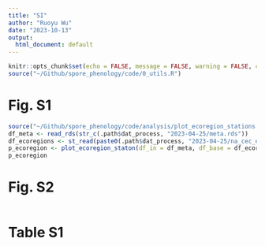 ```yaml
---
title: "SI"
author: "Ruoyu Wu"
date: "2023-10-13"
output:
  html_document: default
---
```


```r
knitr::opts_chunk$set(echo = FALSE, message = FALSE, warning = FALSE, cache = FALSE, progress = FALSE)
source("~/Github/spore_phenology/code/0_utils.R")
```

<!-- # read dataset -->
<!-- ```{r read} -->
<!-- df_smooth <- read_rds(str_c(.path$dat_process, "2023-04-25/smooth_compare.rds")) -->
<!-- ``` -->

<!-- # summary the proportion of missing data in each station-year raw data -->
<!-- ```{r missing} -->
<!-- source("summ_miss_stationyear_raw_data.R") -->
<!-- df_miss <- summ_miss_stationyear_raw_data(df_smooth, count) -->
<!-- summary(df_miss$miss_ppt) -->
<!-- ``` -->

# Fig. S1
```r
source("~/Github/spore_phenology/code/analysis/plot_ecoregion_stations.R")
df_meta <- read_rds(str_c(.path$dat_process, "2023-04-25/meta.rds"))
df_ecoregions <- st_read(paste0(.path$dat_process, "2023-04-25/na_cec_eco_l1/NA_CEC_Eco_Level1.shp"))
p_ecoregion <- plot_ecoregion_staton(df_in = df_meta, df_base = df_ecoregions)
p_ecoregion
```

# Fig. S2
```r

```

# Table S1